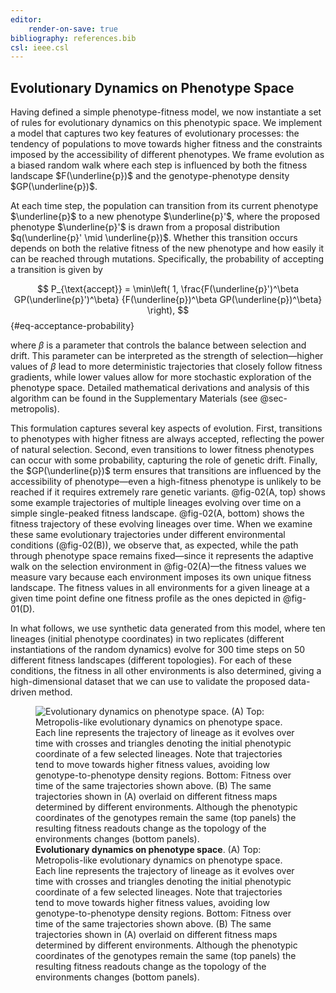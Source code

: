 ```yaml
---
editor:
    render-on-save: true
bibliography: references.bib
csl: ieee.csl
---
```


## Evolutionary Dynamics on Phenotype Space

Having defined a simple phenotype-fitness model, we now instantiate a set of
rules for evolutionary dynamics on this phenotypic space. We implement a model
that captures two key features of evolutionary processes: the tendency of
populations to move towards higher fitness and the constraints imposed by the
accessibility of different phenotypes. We frame evolution as a biased random
walk where each step is influenced by both the fitness landscape
$F(\underline{p})$ and the genotype-phenotype density $GP(\underline{p})$.

At each time step, the population can transition from its current phenotype
$\underline{p}$ to a new phenotype $\underline{p}'$, where the proposed
phenotype $\underline{p}'$ is drawn from a proposal distribution
$q(\underline{p}' \mid \underline{p})$. Whether this transition occurs depends
on both the relative fitness of the new phenotype and how easily it can be
reached through mutations. Specifically, the probability of accepting a
transition is given by

$$
P_{\text{accept}} = \min\left(
    1,
    \frac{F(\underline{p}')^\beta GP(\underline{p}')^\beta}
    {F(\underline{p})^\beta GP(\underline{p})^\beta}
\right),
$${#eq-acceptance-probability}

where $\beta$ is a parameter that controls the balance between selection and
drift. This parameter can be interpreted as the strength of selection---higher
values of $\beta$ lead to more deterministic trajectories that closely follow
fitness gradients, while lower values allow for more stochastic exploration of
the phenotype space. Detailed mathematical derivations and analysis of this
algorithm can be found in the Supplementary Materials (see @sec-metropolis).

This formulation captures several key aspects of evolution. First, transitions
to phenotypes with higher fitness are always accepted, reflecting the power of
natural selection. Second, even transitions to lower fitness phenotypes can
occur with some probability, capturing the role of genetic drift. Finally, the
$GP(\underline{p})$ term ensures that transitions are influenced by the
accessibility of phenotype---even a high-fitness phenotype is unlikely to be
reached if it requires extremely rare genetic variants. @fig-02(A, top) shows
some example trajectories of multiple lineages evolving over time on a simple
single-peaked fitness landscape. @fig-02(A, bottom) shows the fitness trajectory
of these evolving lineages over time. When we examine these same evolutionary
trajectories under different environmental conditions (@fig-02(B)), we observe
that, as expected, while the path through phenotype space remains fixed---since
it represents the adaptive walk on the selection environment in @fig-02(A)---the
fitness values we measure vary because each environment imposes its own unique
fitness landscape. The fitness values in all environments for a given lineage
at a given time point define one fitness profile as the ones depicted in
@fig-01(D).

In what follows, we use synthetic data generated from this model, where ten
lineages (initial phenotype coordinates) in two replicates (different
instantiations of the random dynamics) evolve for 300 time steps on 50 different
fitness landscapes (different topologies). For each of these conditions, the
fitness in all other environments is also determined, giving a high-dimensional
dataset that we can use to validate the proposed data-driven method.

![**Evolutionary dynamics on phenotype space**. (A) Top: Metropolis-like
evolutionary dynamics on phenotype space. Each line represents the trajectory of
lineage as it evolves over time with crosses  and triangles denoting the initial
phenotypic coordinate of a few selected lineages. Note that trajectories tend to
move towards higher fitness values, avoiding low genotype-to-phenotype density
regions. Bottom: Fitness over time of the same trajectories shown above. (B) The
same trajectories shown in (A) overlaid on different fitness maps determined by
different environments. Although the phenotypic coordinates of the genotypes
remain the same (top panels) the resulting fitness readouts change as the
topology of the environments changes (bottom
panels).](./fig/main/fig02_v04){#fig-02}